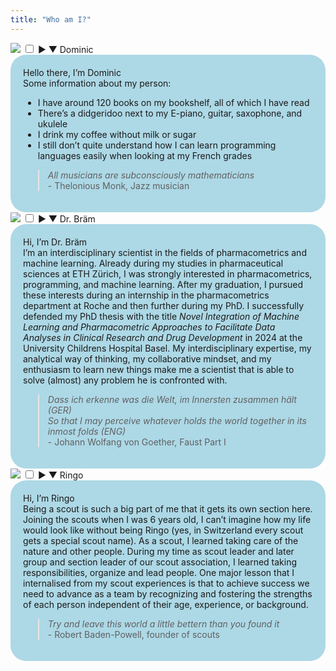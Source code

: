 ---
title: "Who am I?"
---

<div class="aboutSection">
 <div class="aboutItems">
  <div class="aboutItem">
   <img class="aboutItemImage" src="Dominic.JPG"/>
   <input type="checkbox" id="toggle1" class="unfolder" />
   <label for="toggle1" class="toggle-label">
   <span class="unfold-icon">&#9654;</span>
   <span class="fold-icon">&#9660;</span>   Dominic</label>
   <div class="fold">
   <div style="background-color:#ADD8E6; padding:20px; border-radius:25px;">
   Hello there, I'm Dominic <br>
   Some information about my person:
   <ul>
    <li>I have around 120 books on my bookshelf, all of which I have read</li>
    <li>There's a didgeridoo next to my E-piano, guitar, saxophone, and ukulele</li>
    <li>I drink my coffee without milk or sugar</li>
    <li>I still don't quite understand how I can learn programming languages easily when looking at my French grades</li>
   </ul>
   <blockquote style="font-size:1em">
   <i>All musicians are subconsciously mathematicians</i><br>
   - Thelonious Monk, Jazz musician
   </blockquote>
   </div>
   </div>
  </div>
  <div class="aboutItem">
   <img class="aboutItemImage" src="DrD.JPG"/>
   <input type="checkbox" id="toggle2" class="unfolder" />
   <label for="toggle2" class="toggle-label">
   <span class="unfold-icon">&#9654;</span>
   <span class="fold-icon">&#9660;</span>   Dr. Bräm</label>
   <div class="fold">
   <div style="background-color:#ADD8E6; padding:20px; border-radius:25px;">
   Hi, I'm Dr. Bräm<br>
   I'm an interdisciplinary scientist in the fields of pharmacometrics and machine learning. Already during my studies in pharmaceutical sciences at ETH Zürich, I was strongly interested in pharmacometrics, programming, and machine learning. After my graduation, I pursued these interests during an internship in the pharmacometrics department at Roche and then further during my PhD. I successfully defended my PhD thesis with the title <i> Novel Integration of Machine Learning and Pharmacometric Approaches to Facilitate Data Analyses in Clinical Research and Drug Development </i> in 2024 at the University Childrens Hospital Basel. My interdisciplinary expertise, my analytical way of thinking, my collaborative mindset, and my enthusiasm to learn new things make me a scientist that is able to solve (almost) any problem he is confronted with.
   <blockquote style="font-size:1em">
   <i>Dass ich erkenne was die Welt, im Innersten zusammen hält (GER) <br>
   So that I may perceive whatever holds the world together in its inmost folds (ENG)<br></i>
   - Johann Wolfang von Goether, Faust Part I
   </blockquote>
   </div>
   </div>
  </div>
  <div class="aboutItem">
   <img class="aboutItemImage" src="Ringo.JPG"/>
   <input type="checkbox" id="toggle3" class="unfolder" />
   <label for="toggle3" class="toggle-label">
   <span class="unfold-icon">&#9654;</span>
   <span class="fold-icon">&#9660;</span>   Ringo</label>
   <div class="fold">
   <div style="background-color:#ADD8E6; padding:20px; border-radius:25px;">
   Hi, I'm Ringo<br>
   Being a scout is such a big part of me that it gets its own section here. Joining the scouts when I was 6 years old, I can't imagine how my life would look like without being Ringo (yes, in Switzerland every scout gets a special scout name). As a scout, I learned taking care of the nature and other people. During my time as scout leader and later group and section leader of our scout association, I learned taking responsibilities, organize and lead people. One major lesson that I internalised from my scout experiences is that to achieve success we need to advance as a team by recognizing and fostering the strengths of each person independent of their age, experience, or background.
   <blockquote style="font-size:1em">
   <i>Try and leave this world a little bettern than you found it<br></i>
   - Robert Baden-Powell, founder of scouts
   </blockquote>
   </div>
   </div>
  </div>
 </div>
</div>


<script>
  document.addEventListener("DOMContentLoaded", function() {
    // Get all checkboxes with the class "unfolder"
    const toggles = document.querySelectorAll('.aboutItem .unfolder');
    
    // Loop through each toggle
    toggles.forEach(toggle => {
      toggle.addEventListener('change', function() {
        // If this checkbox is checked, uncheck all others
        if (this.checked) {
          toggles.forEach(otherToggle => {
            if (otherToggle !== this) {
              otherToggle.checked = false;
            }
          });
        }
      });
    });
  });
</script>
